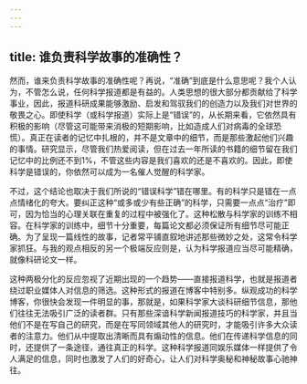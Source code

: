 ```yaml
---
---
---
```

title: 谁负责科学故事的准确性？
---




然而，谁来负责科学故事的准确性呢？再说，“准确”到底是什么意思呢？我个人认为，不管怎么说，任何科学报道都是有益的。人类思想的很大部分都贡献给了科学事业，因此，报道科研成果能够激励、启发和驾驭我们的创造力以及我们对世界的敬畏之心。即使科学（或科学报道）实际上是“错误”的，从长期来看，它依然具有积极的影响（尽管这可能带来消极的短期影响，比如造成人们对病毒的全球恐慌）。真正在读者的记忆中扎根的，并不是文章中的细节，而是那些激起他们兴趣的事情。研究显示，尽管我们热爱阅读，但在过去一年所读的书籍的细节留在我们记忆中的比例还不到1%，不管这些内容是我们喜欢的还是不喜欢的。因此，即使科学是错误的，你依然可以成为一名催人觉醒的科学家。

不过，这个结论也取决于我们所说的“错误科学”错在哪里。有的科学只是错在一点点情绪化的夸大。要纠正这种“或多或少有些正确”的科学，只需要一点点“治疗”即可，因为恰当的心理关联在重复的过程中被强化了。这种松散与科学家的训练不相容。在科学家的训练中，细节十分重要，每篇论文都必须保证所有细节尽可能正确。为了呈现一篇线性的故事，记者常平铺直叙地讲述那些微妙之处，这常令科学家抓狂。与我的观点相反的另一个极端反应则是，认为科学报道应当尽可能精确，就像科研论文一样。

这种两极分化的反应忽视了近期出现的一个趋势——直接报道科学，也就是报道者绕过职业媒体人对信息的筛选。这种形式的报道在博客中特别多。纵观成功的科学博客，你很快会发现一件明显的事，那就是，如果科学家大谈科研细节信息，那他们往往无法吸引广泛的读者群。只有那些深谙科学新闻报道技巧的科学家，并且当他们不是在写自己的研究，而是在写同领域其他人的研究时，才能吸引许多大众读者的注意力。他们从中提取出清晰而具有煽动性的信息。他们在传递科学信息的同时，还提供了一条途径，通往真正的科学。这种科学报道同娱乐媒体一样提供了令人满足的信息，同时也激发了人们的好奇心，让人们对科学奥秘和神秘故事心驰神往。